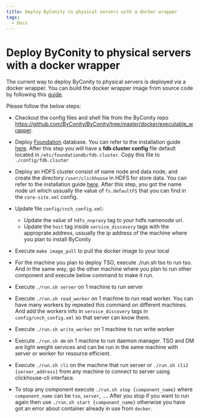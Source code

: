 ```yaml
---
title: Deploy ByConity to physical servers with a docker wrapper
tags:
  - Docs
---
```


# Deploy ByConity to physical servers with a docker wrapper

The current way to deploy ByConity to physical servers is deployed via a docker wrapper. 
You can build the docker wrapper image from source code by following this [guide](https://github.com/ByConity/ByConity/blob/master/docker/executable_wrapper/README.md). 


Please follow the below steps:

- Checkout the config files and shell file from the ByConity repo https://github.com/ByConity/ByConity/tree/master/docker/executable_wrapper. 

- Deploy [Foundation](https://apple.github.io/foundationdb/) database. You can refer to the installation guide [here](./foundationdb-installation). After this step you will have a **fdb cluster config** file default located in `/etc/foundationdb/fdb.cluster`. Copy this file to `./config/fdb.clsuter`
- Deploy an HDFS cluster consist of name node and data node, and create the directory `/user/clickhouse` in HDFS for store data. You can refer to the installation guide [here](./hdfs-installation). After this step, you got the name node url which ussually the value of `fs.defaultFS` that you can find in the `core-site.xml` config. 

- Update file `config/cnch_config.xml`: 
    - Update the value of `hdfs_nnproxy` tag to your hdfs namenode url. 
    - Update the `host` tag inside `service_discovery` tags with the approprate address, ussually the ip address of the machine where you plan to install ByConity

- Execute `make image_pull` to pull the docker image to your local
- For the machine you plan to deploy TSO, execute ./run.sh tso to run tso. And in the same way, go the other machine where you plan to run other component and execute below command to make it run.
- Execute `./run.sh server` on 1 machine to run server
- Execute `./run.sh read_worker` on 1 machine to run read worker. You can have many workers by repeated this command on different machines. And add the workers info in `service_discovery` tags in `config/cnch_config.xml` so that server can know them.
- Execute `./run.sh write_worker` on 1 machine to run write worker
- Execute `./run.sh dm` on 1 machine to run daemon manager. TSO and DM are light weight services and can be run in the same machine with server or worker for resource efficient.
- Execute `./run.sh cli` on the machine that run server or `./run.sh cli2 {server_address}` from any machine to connect to server using clickhouse-cli interface.
- To stop any component execute `./run.sh stop {component_name}` where `component_name` can be `tso`, `server`, .... After you stop if you want to run again then use `./run.sh start {component_name}` otherwise you have got an error about container already in use from `docker`.

